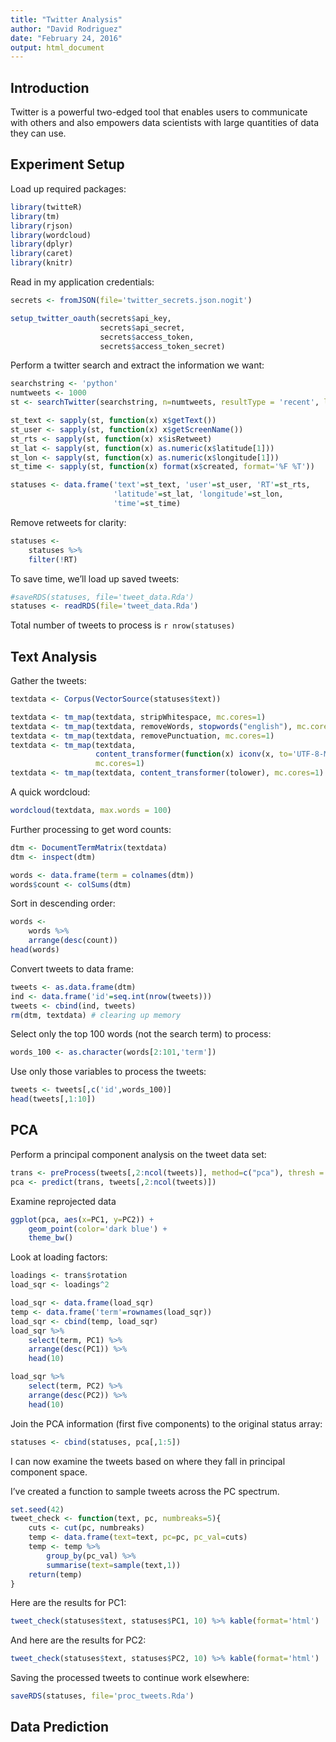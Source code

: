 ```yaml
---
title: "Twitter Analysis"
author: "David Rodriguez"
date: "February 24, 2016"
output: html_document
---
```


## Introduction

Twitter is a powerful two-edged tool that enables users to communicate with others and also empowers data scientists with large quantities of data they can use.

## Experiment Setup

Load up required packages:
```r
library(twitteR)
library(tm)
library(rjson)
library(wordcloud)
library(dplyr)
library(caret)
library(knitr)
```

Read in my application credentials:
```r
secrets <- fromJSON(file='twitter_secrets.json.nogit')

setup_twitter_oauth(secrets$api_key,
                    secrets$api_secret,
                    secrets$access_token,
                    secrets$access_token_secret)
```

Perform a twitter search and extract the information we want:
```r
searchstring <- 'python'
numtweets <- 1000
st <- searchTwitter(searchstring, n=numtweets, resultType = 'recent', lang = 'en')

st_text <- sapply(st, function(x) x$getText())
st_user <- sapply(st, function(x) x$getScreenName())
st_rts <- sapply(st, function(x) x$isRetweet)
st_lat <- sapply(st, function(x) as.numeric(x$latitude[1]))
st_lon <- sapply(st, function(x) as.numeric(x$longitude[1]))
st_time <- sapply(st, function(x) format(x$created, format='%F %T'))

statuses <- data.frame('text'=st_text, 'user'=st_user, 'RT'=st_rts,
                       'latitude'=st_lat, 'longitude'=st_lon,
                       'time'=st_time)
```

Remove retweets for clarity:
```r
statuses <-
    statuses %>%
    filter(!RT)
```

To save time, we'll load up saved tweets:
```r
#saveRDS(statuses, file='tweet_data.Rda')
statuses <- readRDS(file='tweet_data.Rda')
```

Total number of tweets to process is `r nrow(statuses)`

## Text Analysis

Gather the tweets:
```r
textdata <- Corpus(VectorSource(statuses$text))

textdata <- tm_map(textdata, stripWhitespace, mc.cores=1)
textdata <- tm_map(textdata, removeWords, stopwords("english"), mc.cores=1)
textdata <- tm_map(textdata, removePunctuation, mc.cores=1)
textdata <- tm_map(textdata, 
                   content_transformer(function(x) iconv(x, to='UTF-8-MAC', sub='byte')),
                   mc.cores=1)
textdata <- tm_map(textdata, content_transformer(tolower), mc.cores=1)
```

A quick wordcloud:
```r
wordcloud(textdata, max.words = 100)
```

Further processing to get word counts:
```r
dtm <- DocumentTermMatrix(textdata)
dtm <- inspect(dtm)

words <- data.frame(term = colnames(dtm))
words$count <- colSums(dtm)
```

Sort in descending order:
```r
words <-
    words %>%
    arrange(desc(count))
head(words)
```

Convert tweets to data frame:
```r
tweets <- as.data.frame(dtm)
ind <- data.frame('id'=seq.int(nrow(tweets)))
tweets <- cbind(ind, tweets)
rm(dtm, textdata) # clearing up memory
```

Select only the top 100 words (not the search term) to process:
```r
words_100 <- as.character(words[2:101,'term'])
```

Use only those variables to process the tweets:
```r
tweets <- tweets[,c('id',words_100)]
head(tweets[,1:10])
```

## PCA

Perform a principal component analysis on the tweet data set:
```r
trans <- preProcess(tweets[,2:ncol(tweets)], method=c("pca"), thresh = 0.95)
pca <- predict(trans, tweets[,2:ncol(tweets)])
```

Examine reprojected data
```r
ggplot(pca, aes(x=PC1, y=PC2)) + 
    geom_point(color='dark blue') +
    theme_bw()
```

Look at loading factors:
```r
loadings <- trans$rotation 
load_sqr <- loadings^2

load_sqr <- data.frame(load_sqr)
temp <- data.frame('term'=rownames(load_sqr))
load_sqr <- cbind(temp, load_sqr)
load_sqr %>%
    select(term, PC1) %>%
    arrange(desc(PC1)) %>%
    head(10)

load_sqr %>%
    select(term, PC2) %>%
    arrange(desc(PC2)) %>%
    head(10)
```

Join the PCA information (first five components) to the original status array:
```r
statuses <- cbind(statuses, pca[,1:5])
```

I can now examine the tweets based on where they fall in principal component space.

I've created a function to sample tweets across the PC spectrum.
```r
set.seed(42)
tweet_check <- function(text, pc, numbreaks=5){
    cuts <- cut(pc, numbreaks)
    temp <- data.frame(text=text, pc=pc, pc_val=cuts)
    temp <- temp %>%
        group_by(pc_val) %>%
        summarise(text=sample(text,1))
    return(temp)
}
```

Here are the results for PC1:
```r
tweet_check(statuses$text, statuses$PC1, 10) %>% kable(format='html')
```

And here are the results for PC2:
```r
tweet_check(statuses$text, statuses$PC2, 10) %>% kable(format='html')
```

Saving the processed tweets to continue work elsewhere:
```r
saveRDS(statuses, file='proc_tweets.Rda')
```


## Data Prediction
